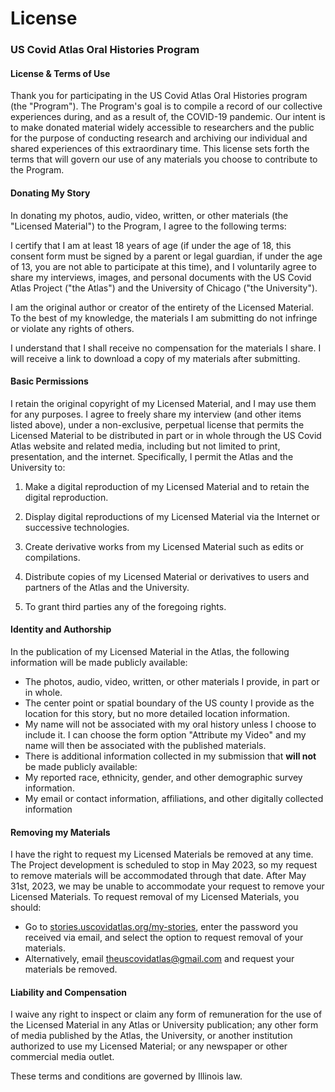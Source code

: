 
<SEO title="Atlas Stories :: License" />

# License

### US Covid Atlas Oral Histories Program

#### License & Terms of Use

Thank you for participating in the US Covid Atlas Oral Histories program (the
"Program"). The Program's goal is to compile a record of our collective
experiences during, and as a result of, the COVID-19 pandemic. Our intent is to
make donated material widely accessible to researchers and the public for the
purpose of conducting research and archiving our individual and shared
experiences of this extraordinary time. This license sets forth the terms that
will govern our use of any materials you choose to contribute to the Program.

#### **Donating My Story**

In donating my photos, audio, video, written, or other materials (the "Licensed
Material") to the Program, I agree to the following terms:

I certify that I am at least 18 years of age (if under the age of 18, this
consent form must be signed by a parent or legal guardian, if under the age of
13, you are not able to participate at this time), and I voluntarily agree to
share my interviews, images, and personal documents with the US Covid Atlas
Project ("the Atlas") and the University of Chicago ("the University").

I am the original author or creator of the entirety of the Licensed Material. To
the best of my knowledge, the materials I am submitting do not infringe or
violate any rights of others.

I understand that I shall receive no compensation for the materials I share. I
will receive a link to download a copy of my materials after submitting.

#### **Basic Permissions**

I retain the original copyright of my Licensed Material, and I may use them for
any purposes. I agree to freely share my interview (and other items listed
above), under a non-exclusive, perpetual license that permits the Licensed
Material to be distributed in part or in whole through the US Covid Atlas
website and related media, including but not limited to print, presentation, and
the internet. Specifically, I permit the Atlas and the University to:

1.  Make a digital reproduction of my Licensed Material and to retain the
    digital reproduction.

2.  Display digital reproductions of my Licensed Material via the Internet or
    successive technologies.

3.  Create derivative works from my Licensed Material such as edits or
    compilations.

4.  Distribute copies of my Licensed Material or derivatives to users and
    partners of the Atlas and the University.

5.  To grant third parties any of the foregoing rights.

#### **Identity and Authorship**

In the publication of my Licensed Material in the Atlas, the following
information will be made publicly available:

- The photos, audio, video, written, or other materials I provide, in part or in
  whole.
- The center point or spatial boundary of the US county I provide as the
  location for this story, but no more detailed location information.
- My name will not be associated with my oral history unless I choose to include
  it. I can choose the form option "Attribute my Video" and my name will then be
  associated with the published materials.
- There is additional information collected in my submission that **will not**
  be made publicly available:
- My reported race, ethnicity, gender, and other demographic survey information.
- My email or contact information, affiliations, and other digitally collected
  information

#### **Removing my Materials**

I have the right to request my Licensed Materials be removed at any time. The
Project development is scheduled to stop in May 2023, so my request to remove
materials will be accommodated through that date. After May 31st, 2023, we may
be unable to accommodate your request to remove your Licensed Materials. To
request removal of my Licensed Materials, you should:

- Go to
  [stories.uscovidatlas.org/my-stories](http://stories.uscovidatlas.org/my-stories),
  enter the password you received via email, and select the option to request
  removal of your materials.
- Alternatively, email theuscovidatlas@gmail.com and request your materials be
  removed.

#### **Liability and Compensation**

I waive any right to inspect or claim any form of remuneration for the use of
the Licensed Material in any Atlas or University publication; any other form of
media published by the Atlas, the University, or another institution authorized
to use my Licensed Material; or any newspaper or other commercial media outlet.

These terms and conditions are governed by Illinois law.


>
